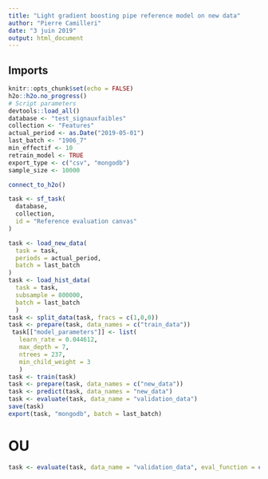 ```yaml
---
title: "Light gradient boosting pipe reference model on new data"
author: "Pierre Camilleri"
date: "3 juin 2019"
output: html_document
---
```


## Imports
```r
knitr::opts_chunk$set(echo = FALSE)
h2o::h2o.no_progress()
# Script parameters
devtools::load_all()
database <- "test_signauxfaibles"
collection <- "Features"
actual_period <- as.Date("2019-05-01")
last_batch <- "1906_7"
min_effectif <- 10
retrain_model <- TRUE
export_type <- c("csv", "mongodb")
sample_size <- 10000
```

```r
connect_to_h2o()
```

```r
task <- sf_task(
  database,
  collection,
  id = "Reference evaluation canvas"
)

task <- load_new_data(
  task = task,
  periods = actual_period,
  batch = last_batch
)
task <- load_hist_data(
  task = task,
  subsample = 800000,
  batch = last_batch
  )
task <- split_data(task, fracs = c(1,0,0))
task <- prepare(task, data_names = c("train_data"))
 task[["model_parameters"]] <- list(
   learn_rate = 0.044612,
   max_depth = 7,
   ntrees = 237,
   min_child_weight = 3
   )
task <- train(task)
task <- prepare(task, data_names = c("new_data"))
task <- predict(task, data_names = "new_data")
task <- evaluate(task, data_name = "validation_data")
save(task)
export(task, "mongodb", batch = last_batch)
```

# OU
```r
task <- evaluate(task, data_name = "validation_data", eval_function = custom_eval_urssaf())
```

